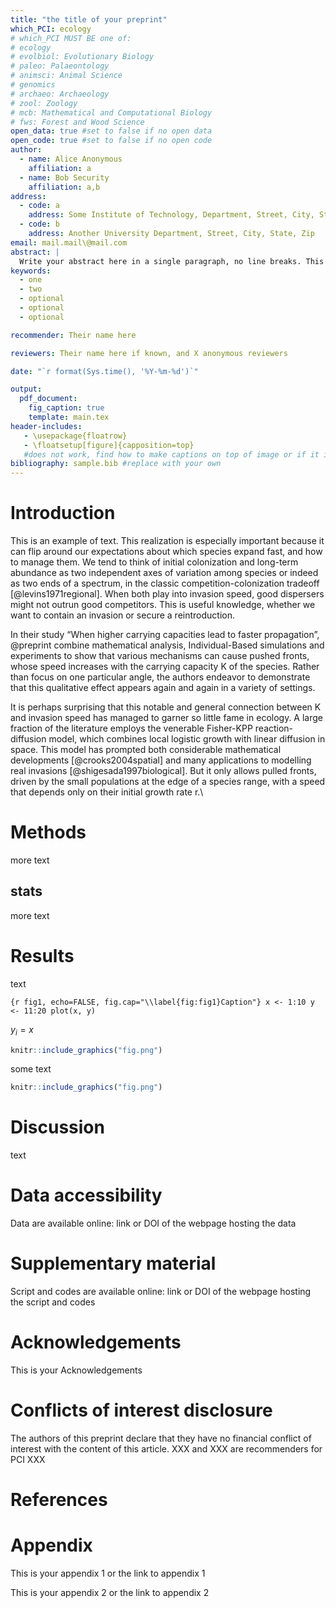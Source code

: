 ```yaml
---
title: "the title of your preprint"
which_PCI: ecology
# which_PCI MUST BE one of:
# ecology
# evolbiol: Evolutionary Biology
# paleo: Palaeontology
# animsci: Animal Science
# genomics
# archaeo: Archaeology
# zool: Zoology
# mcb: Mathematical and Computational Biology
# fws: Forest and Wood Science
open_data: true #set to false if no open data
open_code: true #set to false if no open code
author:
  - name: Alice Anonymous
    affiliation: a
  - name: Bob Security
    affiliation: a,b
address:
  - code: a
    address: Some Institute of Technology, Department, Street, City, State, Zip
  - code: b
    address: Another University Department, Street, City, State, Zip
email: mail.mail\@mail.com
abstract: |
  Write your abstract here in a single paragraph, no line breaks. This is the abstract. This is the abstract. This is the abstract. This is the abstract. This is the abstract. This is the abstract. This is the abstract. This is the abstract. This is the abstract. This is the abstract. This is the abstract. This is the abstract. This is the abstract. This is the abstract. This is the abstract. This is the abstract. This is the abstract. This is the abstract. This is the abstract. This is the abstract. This is the abstract. This is the abstract.
keywords:
  - one
  - two
  - optional
  - optional
  - optional

recommender: Their name here  

reviewers: Their name here if known, and X anonymous reviewers

date: "`r format(Sys.time(), '%Y-%m-%d')`"

output:  
  pdf_document:
    fig_caption: true
    template: main.tex
header-includes:
   - \usepackage{floatrow}
   - \floatsetup[figure]{capposition=top}
   #does not work, find how to make captions on top of image or if it is important
bibliography: sample.bib #replace with your own
---
```

<!--ask Thomas: how are equal contributions noted? same place as affiliation, or same place as corresponding ?-->

# Introduction {-}

This is an example of text. This realization is especially important because it can flip around our expectations about which species expand fast, and how to manage them. We tend to think of initial colonization and long-term abundance as two independent axes of variation among species or indeed as two ends of a spectrum, in the classic competition-colonization tradeoff [@levins1971regional]. When both play into invasion speed, good dispersers might not outrun good competitors. This is useful knowledge, whether we want to contain an invasion or secure a reintroduction.

In their study "When higher carrying capacities lead to faster propagation", @preprint combine mathematical analysis, Individual-Based simulations and experiments to show that various mechanisms can cause pushed fronts, whose speed increases with the carrying capacity K of the species. Rather than focus on one particular angle, the authors endeavor to demonstrate that this qualitative effect appears again and again in a variety of settings.

It is perhaps surprising that this notable and general connection between K and invasion speed has managed to garner so little fame in ecology. A large fraction of the literature employs the venerable Fisher-KPP reaction-diffusion model, which combines local logistic growth with linear diffusion in space. This model has prompted both considerable mathematical developments [@crooks2004spatial] and many applications to modelling real invasions [@shigesada1997biological]. But it only allows pulled fronts, driven by the small populations at the edge of a species range, with a speed that depends only on their initial growth rate r.\\

# Methods {-}

more text 

## stats {-}

more text

# Results {-}

text

```{r fig1, echo=FALSE, fig.cap="\\label{fig:fig1}Caption"}
x <- 1:10
y <- 11:20
plot(x, y)
```

$y_{i} = x$

<!--insert figure this way, other ways are untested for this template-->

```r
knitr::include_graphics("fig.png")
```

<!--do a test with a table-->

some text

```r
knitr::include_graphics("fig.png")
```

# Discussion {-}

text

# Data accessibility {-}

Data are available online: link or DOI of the webpage hosting the data

# Supplementary material {-}

Script and codes are available online: link or DOI of the webpage hosting the script and codes

# Acknowledgements {-}

This is your Acknowledgements

# Conflicts of interest disclosure {-}

The authors of this preprint declare that they have no financial conflict of interest with the content of this article. XXX and XXX are recommenders for PCI XXX

# References {-}

<div id="refs"></div>
<!--the line above forces the references position here instead of at the end, in case you have appendices-->
<!--delete everything below this if you do not have appendices to add-->

# Appendix {-}

This is your appendix 1 or the link to appendix 1

This is your appendix 2 or the link to appendix 2
